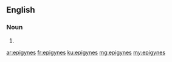 ==English==

===Noun===
{{head|en}}

# {{plural of|epigyne}}

[[ar:epigynes]]
[[fr:epigynes]]
[[ku:epigynes]]
[[mg:epigynes]]
[[my:epigynes]]